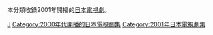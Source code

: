本分類收錄2001年開播的[[日本|日本]][[電視劇|電視劇]]。

{{year by category
|m=2
|c=0
|d=0
|y=1
|cat=開播的日本電視劇集
|sortkey=日本電視劇集
|parent=各年開播的日本電視劇集
|subcat=2001年日本電視劇集
}}


[[Category:2001年開播的電視劇|J]]
[[Category:2000年代開播的日本電視劇集|Category:2000年代開播的日本電視劇集]]
[[Category:2001年日本電視劇集|Category:2001年日本電視劇集]]